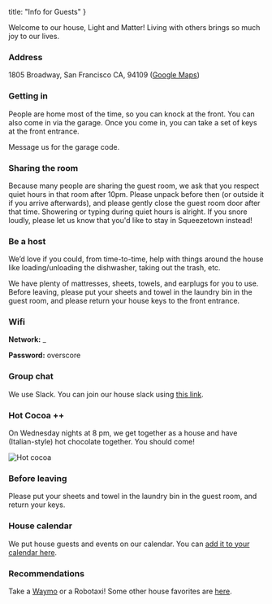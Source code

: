 
  title: "Info for Guests"
}

<NavBar />
Welcome to our house, Light and Matter! Living with others brings so much joy to our lives.

### Address

1805 Broadway, San Francisco CA, 94109 ([Google Maps](https://maps.app.goo.gl/WECCW8LoLE4NFbkD9))

### Getting in

People are home most of the time, so you can knock at the front. You can also come in via the garage. Once you come in, you can take a set of keys at the front entrance.

Message us for the garage code.

### Sharing the room

Because many people are sharing the guest room, we ask that you respect quiet hours in that room after 10pm. Please unpack before then (or outside it if you arrive afterwards), and please gently close the guest room door after that time. Showering or typing during quiet hours is alright. If you snore loudly, please let us know that you'd like to stay in Squeezetown instead!

### Be a host

We’d love if you could, from time-to-time, help with things around the house like loading/unloading the dishwasher, taking out the trash, etc.

We have plenty of mattresses, sheets, towels, and earplugs for you to use. Before leaving, please put your sheets and towel in the laundry bin in the guest room, and please return your house keys to the front entrance.

### Wifi

**Network:** <NumberBlock>\_</NumberBlock>

**Password:** <NumberBlock>overscore</NumberBlock>


### Group chat

We use Slack. You can join our house slack using [this link](https://join.slack.com/t/homeisheart/shared_invite/zt-2jklg9y9v-VxjTGDP2hdj_r9BMNsw58A).


### Hot Cocoa ++

On Wednesday nights at 8 pm, we get together as a house and have (Italian-style) hot chocolate together. You should come!

<Image src={hotCocoaImg} alt="Hot cocoa" className="w-1/2" />

### Before leaving

Please put your sheets and towel in the laundry bin in the guest room, and return your keys.

### House calendar

We put house guests and events on our calendar. You can [add it to your calendar here](https://calendar.google.com/calendar/u/0?cid=MWYxZmY0ZjBjNjhiNTBmNWJmNDk3Y2QzNTExMDYwYmZhYzU3YzFjN2JiNTU1NjcxNDVmNmEzMjMwYjFiOTNmN0Bncm91cC5jYWxlbmRhci5nb29nbGUuY29t).

<HouseCalendar />

### Recommendations

Take a [Waymo](https://waymo.smart.link/8jczs90b1) or a Robotaxi! Some other house favorites are [here](https://blog.aayushg.com/travel/#san-francisco-california).
